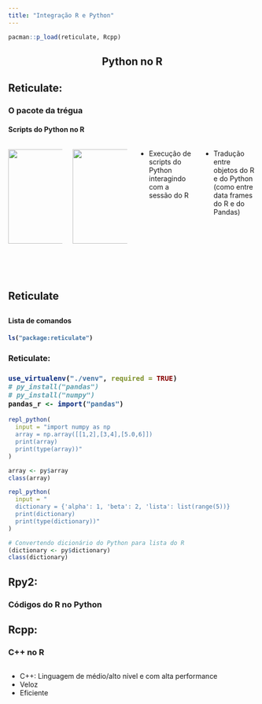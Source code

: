 ```yaml
---
title: "Integração R e Python"
---
```


```r
pacman::p_load(reticulate, Rcpp)
```

<section class="title-slide">
    <h1 style="text-align: center">Python no R</h1>
</section>

<section>
<h2>Reticulate:</h2>
<h3>O pacote da trégua</h3>
<h4>Scripts do Python no R</h4>


:::::: {.columns}

::: {.column width="50%"}
<img src="https://raw.githubusercontent.com/github/explore/80688e429a7d4ef2fca1e82350fe8e3517d3494d/topics/r/r.png" style="width:192px;height:192px; margin-bottom:50px;"/>
:::

::: {.column width="50%"}
<img src="https://raw.githubusercontent.com/github/explore/80688e429a7d4ef2fca1e82350fe8e3517d3494d/topics/python/python.png" style="width:192px;height:192px;"/>
:::

:::: {.column width="50%"}
- Execução de scripts do Python interagindo com a sessão do R
::::

:::: {.column width="50%"}
- Tradução entre objetos do R e do Python (como entre data frames do R e do Pandas)
::::

::::::
</section>

<section>
<h2>Reticulate<h2>
<h4>Lista de comandos<h4>

::: {.fragment}
```r
ls("package:reticulate")
```
:::
</section>

<section>
<h3>Reticulate:<h3>

:::{.fragment}
```r
use_virtualenv("./venv", required = TRUE)
# py_install("pandas")
# py_install("numpy")
pandas_r <- import("pandas")
```
:::
</section>

<section>

:::{.fragment}
```r
repl_python(
  input = "import numpy as np
  array = np.array([[1,2],[3,4],[5.0,6]])
  print(array)
  print(type(array))"
)
```
::: 

:::{.fragment}
```r
array <- py$array
class(array)
```
:::

</section>

<section>

:::{.fragment}
```r
repl_python(
  input = "
  dictionary = {'alpha': 1, 'beta': 2, 'lista': list(range(5))}
  print(dictionary)
  print(type(dictionary))"
)
```

```r
# Convertendo dicionário do Python para lista do R
(dictionary <- py$dictionary)
class(dictionary)
```
:::

</section>


<section>
<h2>Rpy2:</h2>
<h3>Códigos do R no Python</h3>
</section>

<section>
<h2>Rcpp:</h2>
<h3>C++ no R</h3>

:::::: {.columns}

:::: {.column width="75%"}
- C++: Linguagem de médio/alto nível e com alta performance
- Veloz
- Eficiente
::::
::::::
</section>
